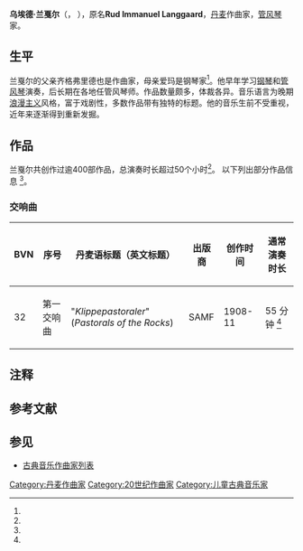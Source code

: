 {{Infobox classical
| 中文名 = 兰戛尔
| 画像 = Rued+Langgaard.jpg
| 附注 =
| 原文名 = Rued Langgaard
| 国别 = 丹麦
| 出生日期 = 1893年7月28日 <ref name="fest_about" />
| 出生地 = 哥本哈根  <ref name="fest_about" />
| 逝世日期 = 1952年7月10日(58歲)  <ref name="fest_about" />
| 逝世地 = [[里伯|里伯]] <ref name="fest_about" />
| 所属时期 = 20世纪
| 所属乐派 =
| 擅长作品类型 = 管弦乐，歌剧，管风琴曲
| 代表作 = 16部交响曲，小提琴协奏曲，管弦乐《天体音乐》，歌剧《敌基督》，管风琴曲《收获》
| 师从 = 
| 学生 = 
| 官方网站 =
}}

'''乌埃德·兰戛尔'''（{{lang-da|'''Rued Langgaard'''}}，{{bd|1893年|7月28日|1952年|7月10日}} ），原名'''Rud Immanuel Langgaard'''，[[丹麦|丹麦]]作曲家，[[管风琴|管风琴]]家。

==生平==
兰戛尔的父亲齐格弗里德也是作曲家，母亲爱玛是钢琴家<ref name="fest_about" />。他早年学习[[钢琴|钢琴]]和[[管风琴|管风琴]]演奏，后长期在各地任管风琴师。作品数量颇多，体裁各异。音乐语言为晚期[[浪漫主义音乐|浪漫主义]]风格，富于戏剧性，多数作品带有独特的标题。他的音乐生前不受重视，近年来逐渐得到重新发掘。

==作品==
兰戛尔共创作过逾400部作品，总演奏时长超过50个小时<ref name="langgaard_dk_intro_kortome" />。
以下列出部分作品信息 <ref name="worklist" />。
=== 交响曲 ===

{| class="wikitable sortable"
|-
! BVN {{efn|name=bvn}} !!  序号      !! 丹麦语标题（英文标题） !! 出版商   !! 创作时间 !! 通常演奏时长
|-
| 32  ||  第一交响曲 || "''Klippepastoraler''" (''Pastorals of the Rocks'') || SAMF {{efn|name=SAMF}} || 1908-11 || 55 分钟 <ref name=am_sym1 />
|}

== 注释 ==
{{notelist|refs=
{{efn|name=bvn| BVN 是 Bendt Viinholt Nielsen 在 ''Rued Langgaards kompositioner (Rued Langgaard's compositions: an annotated catalogue of works)'' 中对兰戛尔作品的编号。}}
{{efn|name=SAMF|SAMF: Samfundet (The Society for the Publication of Danish Music) 是丹麦音乐出版商，是 {{en-link|Edition S|Edition S}} 的前身。 }}
}}

== 参考文献 ==
{{reflist|
refs=
<ref name=fest_about>{{Cite Web |url=http://langgaardfestival.dk/omrueldlanggaard/ |title=Om Rued Langgaard |language=da |accessdate=2019-01-06 |archive-url=https://web.archive.org/web/20190106204500/http://langgaardfestival.dk/omrueldlanggaard/ |archive-date=2019-01-06 |dead-url=yes }}</ref>
<ref name=langgaard_dk_intro_kortome>{{Cite web |url = http://www.langgaard.dk/intro/kortome.htm |title = Rued Langgaard - in brief |language = en |accessdate = 2019-01-06 |archive-url = https://web.archive.org/web/20181123233524/http://www.langgaard.dk/intro/kortome.htm |archive-date = 2018-11-23 |dead-url = yes }}</ref>
<ref name=am_sym1>{{Cite Web | url=https://itunes.apple.com/gb/album/langgaard-the-complete-symphonies-vol-1-symphony-no-1/252659649| title=Langgaard - The Complete Symphonies, Vol 1: Symphony No. 1 by Artur Rubinstein Philharmonic Orchestra & Ilya Stupel on Apple Music| language=en | accessdate=2019-01-06}}</ref>
<ref name=worklist>{{Cite Web | url=http://www.langgaard.dk/opslag/vaerk/vaerke.htm | title=Rued Langgaard's Compositions | language=en | accessdate=2019-01-06 | archive-url=https://web.archive.org/web/20190121063940/http://www.langgaard.dk/opslag/vaerk/vaerke.htm | archive-date=2019-01-21 | dead-url=yes }}</ref>
}}

==参见==
* [[古典音乐作曲家列表|古典音乐作曲家列表]]
 
{{Authority control}}

{{DEFAULTSORT:Langgaard, Rued}}
[[Category:丹麦作曲家|Category:丹麦作曲家]]
[[Category:20世纪作曲家|Category:20世纪作曲家]]
[[Category:儿童古典音乐家|Category:儿童古典音乐家]]